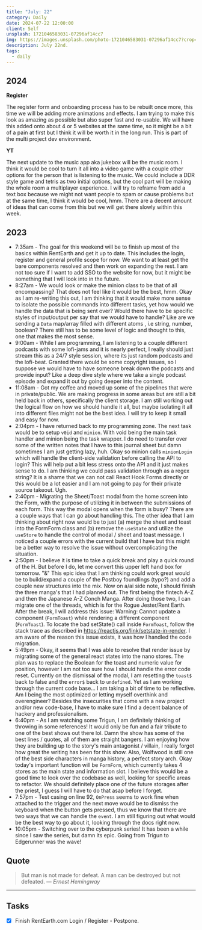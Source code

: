 ```yaml
---
title: "July: 22"
category: Daily
date: 2024-07-22 12:00:00
client: Self
unsplash: 1721046583031-07296af14cc7
img: https://images.unsplash.com/photo-1721046583031-07296af14cc7?crop=entropy&cs=srgb&fm=jpg&ixid=MnwzNjM5Nzd8MHwxfHJhbmRvbXx8fHx8fHx8fDE2ODE3NDg2ODY&ixlib=rb-4.0.3&q=85
description: July 22nd.
tags:
  - daily
---
```



## 2024

**Register**

The register form and onboarding process has to be rebuilt once more, this time we will be adding more animations and effects.
I am trying to make this look as amazing as possible but also super fast and re-usable.
We will have this added onto about 4 or 5 websites at the same time, so it might be a bit of a pain at first but I think it will be worth it in the long run.
This is part of the multi project dev environment.

**YT**

The next update to the music app aka jukebox will be the music room.
I think it would be cool to turn it all into a video game with a couple other options for the person that is listening to the music.
We could include a DDR style game and tetris as two initial options, but the cool part will be making the whole room a multiplayer experience.
I will try to reframe from add a text box because we might not want people to spam or cause problems but at the same time, I think it would be cool, hmm.
There are a decent amount of ideas that can come from this but we will get there slowly within this week.

## 2023
- 7:35am - The goal for this weekend will be to finish up most of the basics within RentEarth and get it up to date. This includes the login, register and general profile scope for now. We want to at least get the bare components resolved and then work on expanding the rest. I am not too sure if I want to add SSO to the website for now, but it might be something that I will look into in the future. 
- 8:27am - We would look or make the minion class to be that of all encompassing? That does not feel like it would be the best, hmm. Okay as I am re-writing this out, I am thinking that it would make more sense to isolate the possible commands into different tasks, yet how would we handle the data that is being sent over? Would there have to be specific styles of input/output per say that we would have to handle? Like are we sending a `Data` map/array filled with different atoms , i.e string, number, boolean? There still has to be some level of logic and thought to this, one that makes the most sense. 
- 9:00am - While I am programming, I am listening to a couple different podcasts with some lofi-jams and it is nearly perfect, I really should just stream this as a 24/7 style session, where its just random podcasts and the lofi-beat. Granted there would be some copyright issues, so I suppose we would have to have someone break down the podcasts and provide input? Like a deep dive style where we take a single podcast episode and expand it out by going deeper into the content. 
- 11:08am - Got my coffee and moved up some of the pipelines that were in private/public. We are making progress in some areas but are still a bit held back in others, specifically the client storage. I am still working out the logical flow on how we should handle it all, but maybe isolating it all into different files might not be the best idea. I will try to keep it small and easy for now.
- 2:04pm - I have returned back to my programming zone. The next task would be to setup `v0id` and `minion`. With void being the main task handler and minion being the task wrapper. I do need to transfer over some of the written notes that I have to this journal sheet but damn sometimes I am just getting lazy, huh. Okay so minion calls `minionLogin` which will handle the client-side validation before calling the API to login? This will help put a bit less stress onto the API and it just makes sense to do. I am thinking we could pass validation through as a regex string? It is a shame that we can not call React Hook Forms directly or this would be a lot easier and I am not going to pay for their private source takeout. Ugh.
- 2:40pm - Migrating the Sheet/Toast modal from the home screen into the Form, with the purpose of utilizing it in between the submissions of each form. This way the modal opens when the form is busy? There are a couple ways that I can go about handling this. The other idea that I am thinking about right now would be to just (a) merge the sheet and toast into the FormForm class and (b) remove the `useState` and utilize the `useStore` to handle the control of modal / sheet and toast message. I noticed a couple errors with the current build that I have but this might be a better way to resolve the issue without overcomplicating the situation. 
- 2:50pm - I believe it is time to take a quick break and play a quick round of the H. But before I do, let me convert this upper left hand box for tomorrow. "&" This epic idea that I am thinking could work great would be to build/expand a couple of the Postboy foundlings (typo?) and add a couple new structures into the mix. Now on a/ai side note, I should finish the three manga's that I had planned out. The first being the fintech A-Z and then the Japanese A-Z Conch Manga. After doing those two, I can migrate one of the threads, which is for the Rogue Jester/Rent Earth. After the break, I will address this issue: Warning: Cannot update a component (`FormToast`) while rendering a different component (`FormToast`). To locate the bad setState() call inside `FormToast`, follow the stack trace as described in https://reactjs.org/link/setstate-in-render. I am aware of the reason this issue exists, it was how I handled the code migration.
- 5:49pm - Okay, it seems that I was able to resolve that render issue by migrating some of the general react states into the nano stores. The plan was to replace the Boolean for the toast and numeric value for position, however I am not too sure how I should handle the error code reset. Currently on the dismissal of the modal, I am resetting the `toast$` back to false and the `error$` back to `undefined`. Yet as I am working through the current code base... I am taking a bit of time to be reflective. Am I being the most optimized or letting myself overthink and overengineer? Besides the insecurities that come with a new project and/or new code-base, I have to make sure I find a decent balance of hackery and professionalism.
- 6:40pm - As I am watching some Trigun, I am definitely thinking of throwing in some references! It would only be fun and a fair tribute to one of the best shows out there lol. Damn the show has some of the best lines / quotes, all of them are straight bangers. I am enjoying how they are building up to the story's main antagonist / villain, I really forgot how great the writing has been for this show. Also, Wolfwood is still one of the best side characters in manga history, a perfect story arch. Okay today's important function will be `FormForm`, which currently takes 4 stores as the main state and information slot. I believe this would be a good time to look over the codebase as well, looking for specific areas to refactor. We should definitely place one of the future storages after the priest, I guess I will have to do that asap before I forget.
- 7:57pm - Test casing on line 92, `OnPress` seems to work fine when attached to the trigger and the next move would be to dismiss the keyboard when the button gets pressed, thus we know that there are two ways that we can handle the `event`. I am still figuring out what would be the best way to go about it, looking through the docs right now. 
- 10:05pm - Switching over to the cyberpunk series! It has been a while since I saw the series, but damn its epic. Going from Trigun to Edgerunner was the wave!

## Quote

> But man is not made for defeat. A man can be destroyed but not defeated.
> — <cite>Ernest Hemingway</cite>

---

## Tasks

- [x] Finish RentEarth.com Login / Register - Postpone.